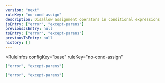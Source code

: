 ```yaml
---
version: "next"
ruleKey: "no-cond-assign"
description: Disallow assignment operators in conditional expressions
jsEntry: ["error", "except-parens"]
previousJsEntry: null
tsEntry: ["error", "except-parens"]
previousTsEntry: null
history: []
---
```


<RuleInfos 
  configKey="base" 
  ruleKey="no-cond-assign" 
>

```json
["error", "except-parens"]
```

```json
["error", "except-parens"]
```

</RuleInfos>
